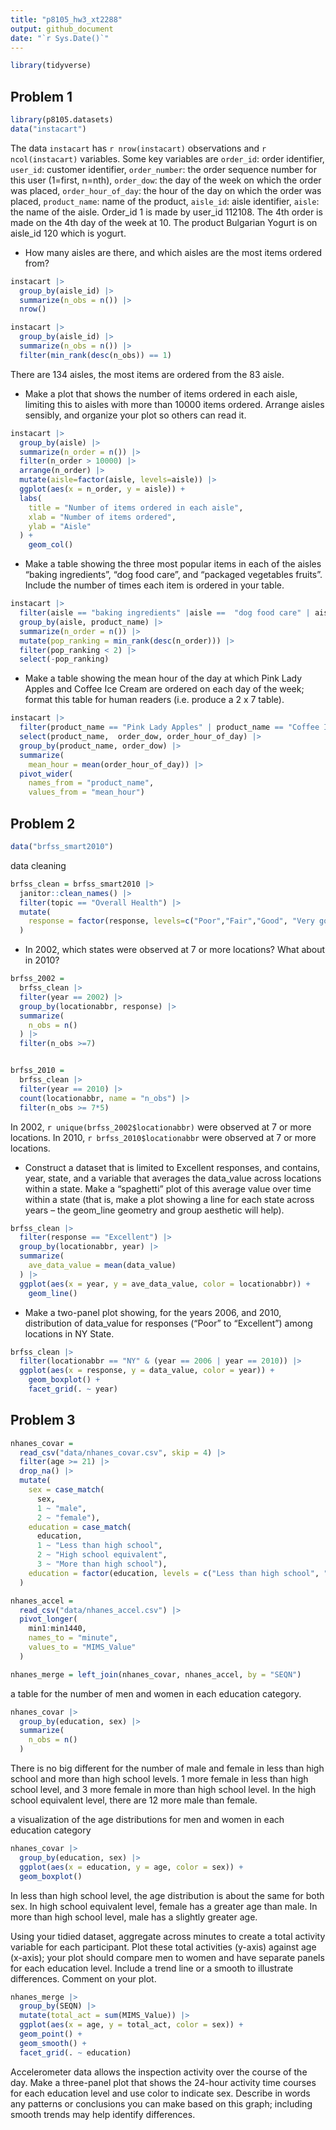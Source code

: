 ```yaml
---
title: "p8105_hw3_xt2288"
output: github_document
date: "`r Sys.Date()`"
---
```


```r
library(tidyverse)
```


## Problem 1

```r
library(p8105.datasets)
data("instacart")
```

The data `instacart` has `r nrow(instacart)` observations and `r ncol(instacart)` variables. Some key variables are `order_id`: order identifier, `user_id`: customer identifier, `order_number`: the order sequence number for this user (1=first, n=nth), `order_dow`: the day of the week on which the order was placed, `order_hour_of_day`: the hour of the day on which the order was placed, `product_name`: name of the product, `aisle_id`: aisle identifier, `aisle`: the name of the aisle. Order_id 1 is made by user_id 112108. The 4th order is made on the 4th day of the week at 10. The product Bulgarian Yogurt is on aisle_id 120 which is yogurt.

* How many aisles are there, and which aisles are the most items ordered from?

```r
instacart |>
  group_by(aisle_id) |>
  summarize(n_obs = n()) |>
  nrow()

instacart |>
  group_by(aisle_id) |>
  summarize(n_obs = n()) |>
  filter(min_rank(desc(n_obs)) == 1)
```

There are 134 aisles, the most items are ordered from the 83 aisle.


* Make a plot that shows the number of items ordered in each aisle, limiting this to aisles with more than 10000 items ordered. Arrange aisles sensibly, and organize your plot so others can read it.

```r
instacart |>
  group_by(aisle) |>
  summarize(n_order = n()) |>
  filter(n_order > 10000) |>
  arrange(n_order) |>
  mutate(aisle=factor(aisle, levels=aisle)) |>
  ggplot(aes(x = n_order, y = aisle)) +
  labs(
    title = "Number of items ordered in each aisle",
    xlab = "Number of items ordered",
    ylab = "Aisle"
  ) +
    geom_col()
```


* Make a table showing the three most popular items in each of the aisles “baking ingredients”, “dog food care”, and “packaged vegetables fruits”. Include the number of times each item is ordered in your table.

```r
instacart |>
  filter(aisle == "baking ingredients" |aisle ==  "dog food care" | aisle == "packaged vegetables fruits") |>
  group_by(aisle, product_name) |>
  summarize(n_order = n()) |>
  mutate(pop_ranking = min_rank(desc(n_order))) |>
  filter(pop_ranking < 2) |>
  select(-pop_ranking)
```


* Make a table showing the mean hour of the day at which Pink Lady Apples and Coffee Ice Cream are ordered on each day of the week; format this table for human readers (i.e. produce a 2 x 7 table).

```r
instacart |>
  filter(product_name == "Pink Lady Apples" | product_name == "Coffee Ice Cream") |>
  select(product_name,  order_dow, order_hour_of_day) |>
  group_by(product_name, order_dow) |>
  summarize(
    mean_hour = mean(order_hour_of_day)) |>
  pivot_wider(
    names_from = "product_name", 
    values_from = "mean_hour")
```


## Problem 2

```r
data("brfss_smart2010")
```

data cleaning
```r
brfss_clean = brfss_smart2010 |>
  janitor::clean_names() |>
  filter(topic == "Overall Health") |>
  mutate(
    response = factor(response, levels=c("Poor","Fair","Good", "Very good","Excellent"))
  )
```

* In 2002, which states were observed at 7 or more locations? What about in 2010?
```r
brfss_2002 = 
  brfss_clean |>
  filter(year == 2002) |>
  group_by(locationabbr, response) |>
  summarize(
    n_obs = n()
  ) |>
  filter(n_obs >=7)


brfss_2010 = 
  brfss_clean |>
  filter(year == 2010) |>
  count(locationabbr, name = "n_obs") |>
  filter(n_obs >= 7*5)
```

In 2002, `r unique(brfss_2002$locationabbr)` were observed at 7 or more locations. In 2010, `r brfss_2010$locationabbr` were observed at 7 or more locations.


* Construct a dataset that is limited to Excellent responses, and contains, year, state, and a variable that averages the data_value across locations within a state. Make a “spaghetti” plot of this average value over time within a state (that is, make a plot showing a line for each state across years – the geom_line geometry and group aesthetic will help).

```r
brfss_clean |>
  filter(response == "Excellent") |>
  group_by(locationabbr, year) |>
  summarize(
    ave_data_value = mean(data_value) 
  ) |>
  ggplot(aes(x = year, y = ave_data_value, color = locationabbr)) +
    geom_line()
```


* Make a two-panel plot showing, for the years 2006, and 2010, distribution of data_value for responses (“Poor” to “Excellent”) among locations in NY State.

```r
brfss_clean |>
  filter(locationabbr == "NY" & (year == 2006 | year == 2010)) |>
  ggplot(aes(x = response, y = data_value, color = year)) + 
    geom_boxplot() +
    facet_grid(. ~ year)
```


## Problem 3

```r
nhanes_covar = 
  read_csv("data/nhanes_covar.csv", skip = 4) |>
  filter(age >= 21) |>
  drop_na() |>
  mutate(
    sex = case_match(
      sex,
      1 ~ "male",
      2 ~ "female"),
    education = case_match(
      education,
      1 ~ "Less than high school",
      2 ~ "High school equivalent",
      3 ~ "More than high school"),
    education = factor(education, levels = c("Less than high school", "High school equivalent", "More than high school"))
  )
```

```r
nhanes_accel = 
  read_csv("data/nhanes_accel.csv") |>
  pivot_longer(
    min1:min1440,
    names_to = "minute",
    values_to = "MIMS_Value"
  )
```

```r
nhanes_merge = left_join(nhanes_covar, nhanes_accel, by = "SEQN")
```


a table for the number of men and women in each education category.
```r
nhanes_covar |>
  group_by(education, sex) |>
  summarize(
    n_obs = n()
  )
```
There is no big different for the number of male and female in less than high school and more than high school levels. 1 more female in less than high school level, and 3 more female in more than high school level. In the high school equivalent level, there are 12 more male than female.

a visualization of the age distributions for men and women in each education category
```r
nhanes_covar |>
  group_by(education, sex) |>
  ggplot(aes(x = education, y = age, color = sex)) + 
  geom_boxplot()
```
In less than high school level, the age distribution is about the same for both sex. In high school equivalent level, female has a greater age than male. In more than high school level, male has a slightly greater age.



Using your tidied dataset, aggregate across minutes to create a total activity variable for each participant. Plot these total activities (y-axis) against age (x-axis); your plot should compare men to women and have separate panels for each education level. Include a trend line or a smooth to illustrate differences. Comment on your plot.
```r
nhanes_merge |>
  group_by(SEQN) |>
  mutate(total_act = sum(MIMS_Value)) |>
  ggplot(aes(x = age, y = total_act, color = sex)) +
  geom_point() +
  geom_smooth() +
  facet_grid(. ~ education)
```


Accelerometer data allows the inspection activity over the course of the day. Make a three-panel plot that shows the 24-hour activity time courses for each education level and use color to indicate sex. Describe in words any patterns or conclusions you can make based on this graph; including smooth trends may help identify differences.










